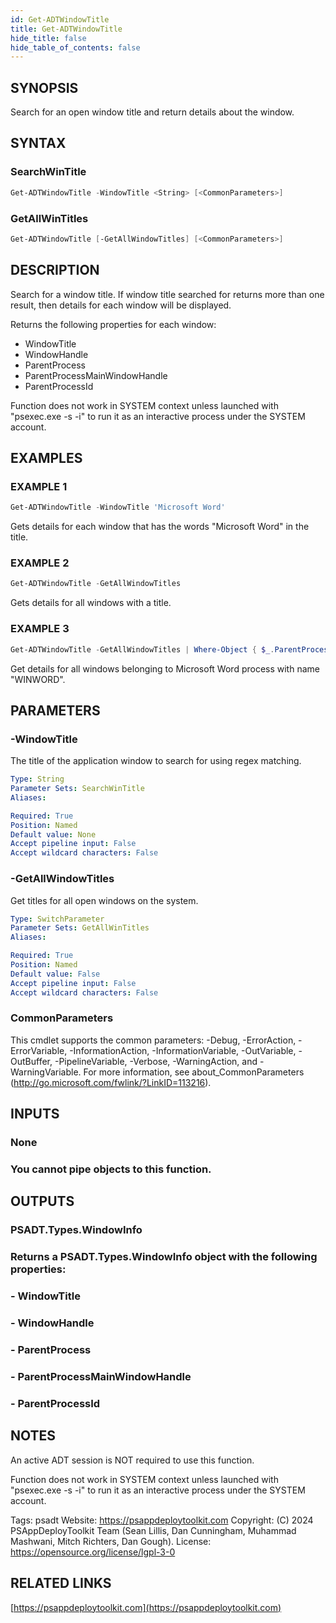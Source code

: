 ```yaml
---
id: Get-ADTWindowTitle
title: Get-ADTWindowTitle
hide_title: false
hide_table_of_contents: false
---
```


## SYNOPSIS

Search for an open window title and return details about the window.

## SYNTAX

### SearchWinTitle

```powershell
Get-ADTWindowTitle -WindowTitle <String> [<CommonParameters>]
```

### GetAllWinTitles

```powershell
Get-ADTWindowTitle [-GetAllWindowTitles] [<CommonParameters>]
```

## DESCRIPTION

Search for a window title.
If window title searched for returns more than one result, then details for each window will be displayed.

Returns the following properties for each window:

- WindowTitle
- WindowHandle
- ParentProcess
- ParentProcessMainWindowHandle
- ParentProcessId

Function does not work in SYSTEM context unless launched with "psexec.exe -s -i" to run it as an interactive process under the SYSTEM account.

## EXAMPLES

### EXAMPLE 1

```powershell
Get-ADTWindowTitle -WindowTitle 'Microsoft Word'
```

Gets details for each window that has the words "Microsoft Word" in the title.

### EXAMPLE 2

```powershell
Get-ADTWindowTitle -GetAllWindowTitles
```

Gets details for all windows with a title.

### EXAMPLE 3

```powershell
Get-ADTWindowTitle -GetAllWindowTitles | Where-Object { $_.ParentProcess -eq 'WINWORD' }
```

Get details for all windows belonging to Microsoft Word process with name "WINWORD".

## PARAMETERS

### -WindowTitle

The title of the application window to search for using regex matching.

```yaml
Type: String
Parameter Sets: SearchWinTitle
Aliases:

Required: True
Position: Named
Default value: None
Accept pipeline input: False
Accept wildcard characters: False
```

### -GetAllWindowTitles

Get titles for all open windows on the system.

```yaml
Type: SwitchParameter
Parameter Sets: GetAllWinTitles
Aliases:

Required: True
Position: Named
Default value: False
Accept pipeline input: False
Accept wildcard characters: False
```

### CommonParameters

This cmdlet supports the common parameters: -Debug, -ErrorAction, -ErrorVariable, -InformationAction, -InformationVariable, -OutVariable, -OutBuffer, -PipelineVariable, -Verbose, -WarningAction, and -WarningVariable.
For more information, see about_CommonParameters (http://go.microsoft.com/fwlink/?LinkID=113216).

## INPUTS

### None

### You cannot pipe objects to this function.

## OUTPUTS

### PSADT.Types.WindowInfo

### Returns a PSADT.Types.WindowInfo object with the following properties:

### - WindowTitle

### - WindowHandle

### - ParentProcess

### - ParentProcessMainWindowHandle

### - ParentProcessId

## NOTES

An active ADT session is NOT required to use this function.

Function does not work in SYSTEM context unless launched with "psexec.exe -s -i" to run it as an interactive process under the SYSTEM account.

Tags: psadt
Website: https://psappdeploytoolkit.com
Copyright: (C) 2024 PSAppDeployToolkit Team (Sean Lillis, Dan Cunningham, Muhammad Mashwani, Mitch Richters, Dan Gough).
License: https://opensource.org/license/lgpl-3-0

## RELATED LINKS

[https://psappdeploytoolkit.com](https://psappdeploytoolkit.com)
